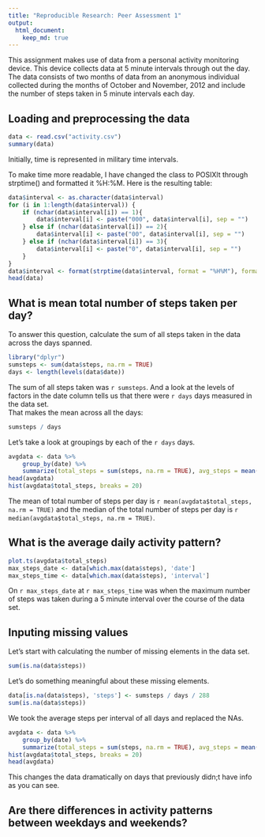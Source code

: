 ```yaml
---
title: "Reproducible Research: Peer Assessment 1"
output: 
  html_document:
    keep_md: true
---
```

This assignment makes use of data from a personal activity monitoring device. This device collects data at 5 minute intervals through out the day. The data consists of two months of data from an anonymous individual collected during the months of October and November, 2012 and include the number of steps taken in 5 minute intervals each day.

## Loading and preprocessing the data

```r
data <- read.csv("activity.csv")
summary(data)
```
Initially, time is represented in military time intervals.  
  
To make time more readable, I have changed the class to POSIXlt through strptime() and formatted it %H:%M. Here is the resulting table:
```r
data$interval <- as.character(data$interval)
for (i in 1:length(data$interval)) {
    if (nchar(data$interval[i]) == 1){
        data$interval[i] <- paste("000", data$interval[i], sep = "")
    } else if (nchar(data$interval[i]) == 2){
        data$interval[i] <- paste("00", data$interval[i], sep = "")
    } else if (nchar(data$interval[i]) == 3){
        data$interval[i] <- paste("0", data$interval[i], sep = "")
    }
}
data$interval <- format(strptime(data$interval, format = "%H%M"), format = "%H:%M")
head(data)
```

## What is mean total number of steps taken per day?

To answer this question, calculate the sum of all steps taken in the data across the days spanned.

```r
library("dplyr")
sumsteps <- sum(data$steps, na.rm = TRUE)
days <- length(levels(data$date))
```

The sum of all steps taken was `r sumsteps`. And a look at the levels of factors in the date column tells us that there were `r days` days measured in the data set.  
That makes the mean across all the days:  
```r
sumsteps / days
```

Let's take a look at groupings by each of the `r days` days.  

```r
avgdata <- data %>%
    group_by(date) %>%
    summarize(total_steps = sum(steps, na.rm = TRUE), avg_steps = mean(steps, na.rm = TRUE), median_steps = median(steps, na.rm = TRUE))
head(avgdata)
hist(avgdata$total_steps, breaks = 20)
```
  
The mean of total number of steps per day is `r mean(avgdata$total_steps, na.rm = TRUE)` and the median of the total number of steps per day is `r median(avgdata$total_steps, na.rm = TRUE)`.

## What is the average daily activity pattern?

```r
plot.ts(avgdata$total_steps)
max_steps_date <- data[which.max(data$steps), 'date'] 
max_steps_time <- data[which.max(data$steps), 'interval']
```

On `r max_steps_date` at `r max_steps_time` was when the maximum number of steps was taken during a 5 minute interval over the course of the data set.

## Inputing missing values

Let's start with calculating the number of missing elements in the data set.
```r
sum(is.na(data$steps))
```
Let's do something meaningful about these missing elements.

```r
data[is.na(data$steps), 'steps'] <- sumsteps / days / 288
sum(is.na(data$steps))
```

We took the average steps per interval of all days and replaced the NAs.

```r
avgdata <- data %>%
    group_by(date) %>%
    summarize(total_steps = sum(steps, na.rm = TRUE), avg_steps = mean(steps, na.rm = TRUE), median_steps = median(steps, na.rm = TRUE))
hist(avgdata$total_steps, breaks = 20)
head(avgdata)
```
This changes the data dramatically on days that previously didn;t have info as you can see.

## Are there differences in activity patterns between weekdays and weekends?
